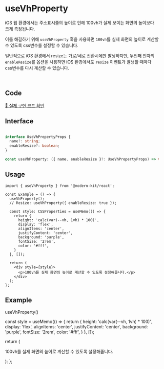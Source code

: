 
# useVhProperty

iOS 웹 환경에서는 주소표시줄의 높이로 인해 100vh가 실제 보이는 화면의 높이보다 크게 측정됩니다.

이를 해결하기 위해 `useVhProperty` 훅을 사용하면 `100vh`를 실제 화면의 높이로 계산할 수 있도록 css변수를 설정할 수 있습니다.

일반적으로 iOS 환경에서 resize는 가로/세로 전환시에만 발생하지만, 두번째 인자의 `enableResize`를 옵션을 사용하면 iOS 환경에서도 `resize` 이벤트가 발생할 때마다 css변수를 다시 계산할 수 있습니다.

<br />

## Code
[🔗 실제 구현 코드 확인](https://github.com/modern-agile-team/modern-kit/blob/main/packages/react/src/hooks/useVhProperty/index.ts)

## Interface
```ts title="typescript"

interface UseVhPropertyProps {
  name?: string;
  enableResize?: boolean;
}

const useVhProperty: ({ name, enableResize }?: UseVhPropertyProps) => void;
```

## Usage
```tsx title="typescript"
import { useVhProperty } from '@modern-kit/react';

const Example = () => {
  useVhProperty(); 
  // Resize: useVhProperty({ enableResize: true });

  const style: CSSProperties = useMemo(() => {
    return {
      height: 'calc(var(--vh, 1vh) * 100)',
      display: 'flex',
      alignItems: 'center',
      justifyContent: 'center',
      background: 'purple',
      fontSize: '2rem',
      color: '#fff',
    }
  }, []);

  return (
    <div style={style}>
      <p>100vh를 실제 화면의 높이로 계산할 수 있도록 설정해줍니다.</p>
    </div>
  );
};
```

## Example
  useVhProperty()

  const style = useMemo(() => {
    return {
      height: 'calc(var(--vh, 1vh) * 100)',
      display: 'flex',
      alignItems: 'center',
      justifyContent: 'center',
      background: 'purple',
      fontSize: '2rem',
      color: '#fff',
    }
  }, []);

  return (
    <div style={style}>
      <p>100vh를 실제 화면의 높이로 계산할 수 있도록 설정해줍니다.</p>
    </div>
  );
};

<Example />